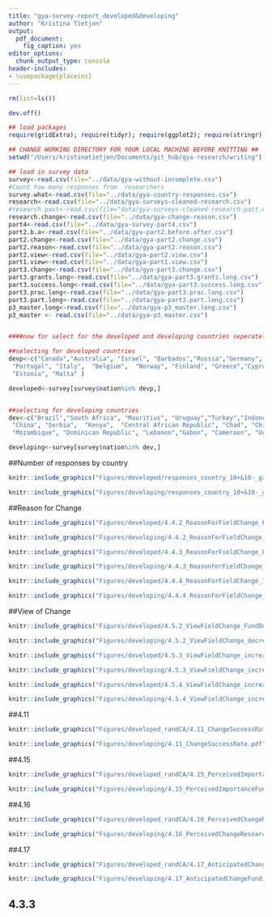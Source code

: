 ```yaml
---
title: "gya-survey-report_developed&developing"
author: "Kristina Tietjen"
output: 
  pdf_document: 
    fig_caption: yes
editor_options: 
  chunk_output_type: console
header-includes: 
- \usepackage{placeins}
---
```


```r
rm(list=ls())

dev.off()

## load packages
require(gridExtra); require(tidyr); require(ggplot2); require(stringr);require(RColorBrewer); require(colorRamps); require(plotrix); require(plyr); require(grid);require(gtable); require(knitr)

## CHANGE WORKING DIRECTORY FOR YOUR LOCAL MACHINE BEFORE KNITTING ##
setwd("/Users/kristinatietjen/Documents/git_hub/gya-research/writing")

## load in survey data
survey<-read.csv(file="../data/gya-without-incomplete.csv")
#Count how many responses from  researchers
survey.what<-read.csv(file="../data/gya-country-responses.csv")
research<-read.csv(file="../data/gya-surveys-cleaned-research.csv")
#research.past<-read.csv(file="data/gya-surveys-cleaned-research-past.csv")
research.change<-read.csv(file="../data/gya-change-reason.csv")
part4<-read.csv(file="../data/gya-survey-part4.csv")
part2.b.a<-read.csv(file="../data/gya-part2.before.after.csv")
part2.change<-read.csv(file="../data/gya-part2.change.csv")
part2.reason<-read.csv(file="../data/gya-part2.reason.csv")
part2.view<-read.csv(file="../data/gya-part2.view.csv")
part1.view<-read.csv(file="../data/gya-part1.view.csv")
part3.change<-read.csv(file="../data/gya-part3.change.csv")
part3.grants.long<-read.csv(file="../data/gya-part3.grants.long.csv")
part3.success.long<-read.csv(file="../data/gya-part3.success.long.csv")
part3.prac.long<-read.csv(file="../data/gya-part3.prac.long.csv")
part3.part.long<-read.csv(file="../data/gya-part3.part.long.csv")
p3_master.long<-read.csv(file="../data/gya-p3_master.long.csv")
p3_master <- read.csv(file="../data/gya-p3_master.csv")


####now for select for the developed and developing countries seperately

##selecting for developed countries
devp<-c("Canada","Australia", "Israel", "Barbados","Russia","Germany", "United Kingdom", "Netherlands", "Japan","United States", "Taiwan","New Zealand","France", "Switzerland", "Poland",              
 "Portugal", "Italy",  "Belgium",  "Norway", "Finland", "Greece","Cyprus",  "Hungary", "Spain","Singapore", "Korea, South","Romania", "Denmark","Austria", "Sweden",                
 "Estonia", "Malta" )

developed<-survey[survey$nation%in% devp,]


##selecting for developing countries
dev<-c("Brazil","South Africa", "Mauritius", "Uruguay","Turkey","Indonesia", "Morocco", "India", "Bangladesh","Ghana", "Malaysia","Vietnam","Nigeria", "Egypt", "Montenegro",              
 "China", "Serbia",  "Kenya",  "Central African Republic", "Chad", "Chile","Argentina",  "Mexico", "Nepal","Benin", "Ethiopia","Lesotho", "Nicaragua","Philippines", "Colombia",                
 "Mozambique", "Dominican Republic", "Lebanon","Gabon", "Cameroon", "Uganda", "Iran", "Sudan", "Thailand", "Marshall Islands" ) 

developing<-survey[survey$nation%in% dev,]

```

##Number of responses by country  

```r

knitr::include_graphics("Figures/developed/responses_country_10+&10-_gapplot_randCA.pdf")

```
  
```r

knitr::include_graphics("Figures/developing/responses_country_10+&10-_gapplot.pdf")

```
  
  
\FloatBarrier

##Reason for Change  

```r

knitr::include_graphics("Figures/developed/4.4.2_ReasonForFieldChange_FundDecrease_randCA.pdf")

```
  
```r

knitr::include_graphics("Figures/developing/4.4.2_ReasonForFieldChange_FundDecrease.pdf")

```

\FloatBarrier

```r

knitr::include_graphics("Figures/developed/4.4.3_ReasonForFieldChange_FundIncrease_randCA.pdf")

```

```r

knitr::include_graphics("Figures/developing/4.4.3_ReasonForFieldChange_FundIncrease.pdf")

```

\FloatBarrier

```r

knitr::include_graphics("Figures/developed/4.4.4_ReasonForFieldChange_IncreasedApp_randCA.pdf")

```

```r

knitr::include_graphics("Figures/developing/4.4.4_ReasonForFieldChange_IncreasedApp.pdf")

```

\FloatBarrier

\newpage

##View of Change

```r

knitr::include_graphics("Figures/developed/4.5.2_ViewFieldChange_FundDecrease_randCA.pdf")

```

```r

knitr::include_graphics("Figures/developing/4.5.2_ViewFieldChange_decreasedFund.pdf")

```

\FloatBarrier

```r

knitr::include_graphics("Figures/developed/4.5.3_ViewFieldChange_increaseFund_randCA.pdf")

```

```r

knitr::include_graphics("Figures/developing/4.5.3_ViewFieldChange_increaseFund.pdf")

```

\FloatBarrier

```r

knitr::include_graphics("Figures/developed/4.5.4_ViewFieldChange_increasedApp_randCA.pdf")

```

```r

knitr::include_graphics("Figures/developing/4.5.4_ViewFieldChange_increasedApp.pdf")

```

\FloatBarrier

##4.11 


```r

knitr::include_graphics("Figures/developed_randCA/4.11_ChangeSuccessRate.pdf")

```

```r

knitr::include_graphics("Figures/developing/4.11_ChangeSuccessRate.pdf")

```


\FloatBarrier

##4.15


```r

knitr::include_graphics("Figures/developed_randCA/4.15_PerceivedImportanceFundamentalGovernment.pdf")

```

```r

knitr::include_graphics("Figures/developing/4.15_PerceivedImportanceFundamentalGovernment.pdf")

```



\FloatBarrier

##4.16 


```r

knitr::include_graphics("Figures/developed_randCA/4.16_PerceivedChangeResearchPriorityGovernment.pdf")

```

```r

knitr::include_graphics("Figures/developing/4.16_PerceivedChangeResearchPriorityGovernment.pdf")

```



\FloatBarrier

##4.17 


```r

knitr::include_graphics("Figures/developed_randCA/4.17_AnticipatedChangeFunding.pdf")

```

```r

knitr::include_graphics("Figures/developing/4.17_AnticipatedChangeFunding.pdf")

```


\FloatBarrier

## 4.3.3







